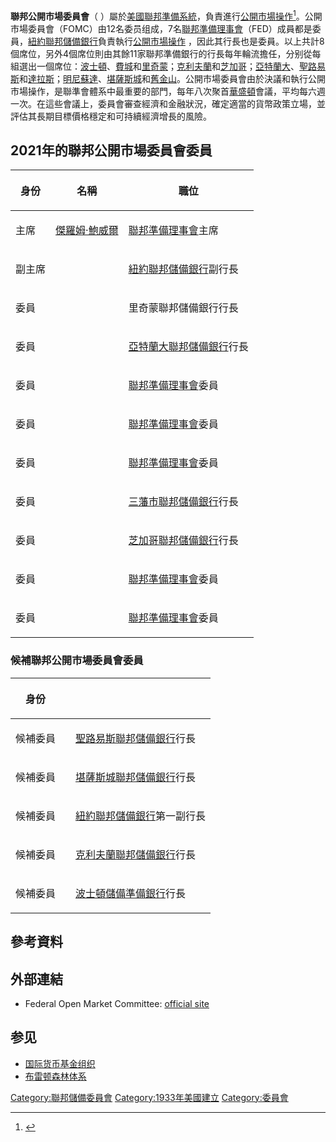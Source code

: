 {{noteTA
| G1 = PP
| G2 = 地名|zh-cn:联邦储备系统; zh-tw:聯邦準備系統; zh-hk:聯邦儲備局;
}}
'''聯邦公開市場委員會'''（{{lang-en|'''Federal Open Market Committee'''，'''FOMC'''}} ）屬於[[美國|美國]][[联邦储备系统|聯邦準備系統]]，負責進行[[公開市場操作|公開市場操作]]<ref>{{cite web|url=http://www.federalreserve.gov/monetarypolicy/fomc.htm|title=Federal Open Market Committee:About the FOMC|date=February 18, 2009|work=Board of Governors of the Federal Reserve System|publisher=Federal Reserve|accessdate=2009-02-19|archive-date=2021-05-01|archive-url=https://web.archive.org/web/20210501070658/https://www.federalreserve.gov/monetarypolicy/fomc.htm|dead-url=no}}</ref>。公開市場委員會（FOMC）由12名委员组成，7名[[聯邦準備理事會|聯邦準備理事會]]（FED）成員都是委員，[[紐約聯邦儲備銀行|紐約聯邦儲備銀行]]負責執行[[公開市場操作|公開市場操作]] ，因此其行長也是委員。以上共計8個席位，另外4個席位則由其餘11家聯邦準備銀行的行長每年輪流擔任，分别從每組選出一個席位：[[波士頓儲備準備銀行|波士頓]]、[[費城聯邦儲備銀行|費城]]和[[里奇蒙聯邦儲備銀行|里奇蒙]]；[[克利夫蘭聯邦儲備銀行|克利夫蘭]]和[[芝加哥聯邦儲備銀行|芝加哥]]；[[亞特蘭大聯邦儲備銀行|亞特蘭大]]、[[聖路易斯聯邦儲備銀行|聖路易斯]]和[[達拉斯聯邦儲備銀行|達拉斯]]；[[明尼蘇達聯邦儲備銀行|明尼蘇達]]、[[堪薩斯城聯邦儲備銀行|堪薩斯城]]和[[舊金山聯邦儲備銀行|舊金山]]。公開市場委員會由於決議和執行公開市場操作，是聯準會體系中最重要的部門，每年八次聚首[[華盛頓|華盛頓]]會議，平均每六週一次。在這些會議上，委員會審查經濟和金融狀況，確定適當的貨幣政策立場，並評估其長期目標價格穩定和可持續經濟增長的風險。

== 2021年的聯邦公開市場委員會委員 ==
{| class="wikitable"
|+
!身份
!名稱
!職位
|-
|主席
|[[傑羅姆·鮑威爾|傑羅姆·鮑威爾]]
|[[聯邦準備理事會|聯邦準備理事會]]主席
|-
|副主席
|{{link-en|約翰·威廉斯 (John C. Williams)|John_C._Williams_(economist)}}
|[[紐約聯邦儲備銀行|紐約聯邦儲備銀行]]副行長
|-
|委員
|{{Link-en|托馬斯·芭金 (Thomas I. Barkin)|Thomas Barkin}}
|里奇蒙聯邦儲備銀行行長
|-
|委員
|{{Link-en|拉斐爾·波斯蒂奇 (Raphael W. Bostic)|Raphael Bostic}}
|[[亚特兰大联邦储备银行|亞特蘭大聯邦儲備銀行]]行長
|-
|委員
|{{link-en|蜜雪兒·波曼 (Michelle W. Bowman)|Michelle Bowman}}
|[[聯邦準備理事會|聯邦準備理事會]]委員
|-
|委員
|{{Link-en|莉奧·布蘭納德 (Lael Brainard)|Lael Brainard}}
|[[聯邦準備理事會|聯邦準備理事會]]委員
|-
|委員
|{{Link-en|理查德·克拉里達 (Richard H. Clarida)|Richard H. Clarida}}
|[[聯邦準備理事會|聯邦準備理事會]]委員
|-
|委員
|{{Link-en|瑪麗·C·戴莉 (Mary C. Daly)|Mary C. Daly}}
|[[旧金山联邦储备银行|三藩市聯邦儲備銀行]]行長
|-
|委員
|{{Link-en|查爾斯·L·埃文斯 (Charles L. Evans)|Charles L. Evans}}
|[[芝加哥联邦储备银行|芝加哥聯邦儲備銀行]]行長
|-
|委員
|{{Link-en|蘭德爾·誇爾斯 (Randal K. Quarles)|Randal K. Quarles}}
|[[聯邦準備理事會|聯邦準備理事會]]委員
|-
|委員
|{{Link-en|克里斯多福·沃勒 (Christopher J. Waller)|Christopher Waller}}
|[[聯邦準備理事會|聯邦準備理事會]]委員
|}

=== 候補聯邦公開市場委員會委員 ===
{| class="wikitable"
|+
!身份
!
!
|-
|候補委員
|{{Link-en|詹姆斯·B·布拉德 (James B. Bullard)|James B. Bullard}}
|[[聖路易斯聯邦儲備銀行|聖路易斯聯邦儲備銀行]]行長
|-
|候補委員
|{{Link-en|埃絲特·喬治 (Esther L. George)|Esther L. George}}
|[[堪薩斯城聯邦儲備銀行|堪薩斯城聯邦儲備銀行]]行長
|-
|候補委員
|{{Link-en|Naureen Hassan|Naureen Hassan}}
|[[紐約聯邦儲備銀行|紐約聯邦儲備銀行]]第一副行長
|-
|候補委員
|{{Link-en|洛麗泰·J·梅斯特 (Loretta J. Mester)|Loretta J. Mester}}
|[[克利夫蘭聯邦儲備銀行|克利夫蘭聯邦儲備銀行]]行長
|-
|候補委員
|{{Link-en|艾瑞克·S·羅森格倫 (Eric S. Rosengren)|Eric S. Rosengren}}
|[[波士頓儲備準備銀行|波士頓儲備準備銀行]]行長
|}

== 參考資料 ==
<references/>

== 外部連結 ==
* Federal Open Market Committee: [http://www.federalreserve.gov/fomc official site] {{Wayback|url=http://www.federalreserve.gov/fomc |date=20210506052828 }} {{English}}

== 参见 ==
* [[国际货币基金组织|国际货币基金组织]]
* [[布雷顿森林体系|布雷顿森林体系]]

{{聯邦儲備委員會}}

[[Category:聯邦儲備委員會|Category:聯邦儲備委員會]]
[[Category:1933年美國建立|Category:1933年美國建立]]
[[Category:委員會|Category:委員會]]